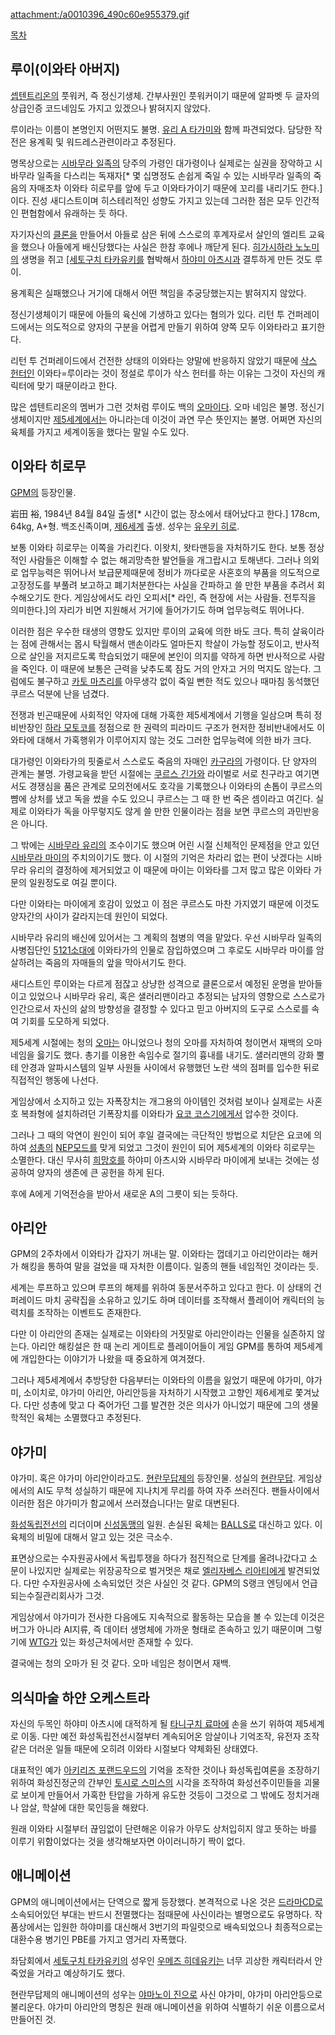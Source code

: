 attachment:/a0010396_490c60e955379.gif

[[목차]]

== 루이(이와타 아버지) ==
[[셉텐트리온]]의 풋워커, 즉 정신기생체. 간부사원인 풋워커이기 때문에 알파벳 두 글자의 상급인증 코드네임도 가지고 있겠으나 밝혀지지 않았다.

루이라는 이름이 본명인지 어떤지도 불명. [[유리 A 타가미]]와 함께 파견되었다. 담당한 작전은 용계획 및 워드레스관련이라고 추정된다.

명목상으로는 [[시바무라 일족]]의 당주의 가령인 대가령이나 실제로는 실권을 장악하고 시바무라 일족을 다스리는 독재자[* 몇 십명정도 손쉽게 죽일 수 있는 시바무라 일족의 죽음의 자매조차 이와타 히로무를 앞에 두고 이와타가이기 때문에 꼬리를 내리기도 한다.]이다. 진성 새디스트이며 히스테리적인 성향도 가지고 있는데 그러한 점은 모두 인간적인 편협함에서 유래하는 듯 하다.

자기자신의 [[클론]]을 만들어서 아들로 삼은 뒤에 스스로의 후계자로서 살인의 엘리트 교육을 했으나 아들에게 배신당했다는 사실은 한참 후에나 깨닫게 된다. [[히가시하라 노노미]]의 생명을 쥐고 [[[세토구치 타카유키]]를 협박해서 [[하야미 아츠시]]과 결투하게 만든 것도 루이.

용계획은 실패했으나 거기에 대해서 어떤 책임을 추궁당했는지는 밝혀지지 않았다.

정신기생체이기 때문에 아들의 육신에 기생하고 있다는 혐의가 있다. 리턴 투 건퍼레이드에서는 의도적으로 양자의 구분을 어렵게 만들기 위하여 양쪽 모두 이와타라고 표기한다.

리턴 투 건퍼레이드에서 건전한 상태의 이와타는 양말에 반응하지 않았기 때문에 [[삭스 헌터]]인 이와타=루이라는 것이 정설로 루이가 삭스 헌터를 하는 이유는 그것이 자신의 캐릭터에 맞기 때문이라고 한다.

많은 셉텐트리온의 멤버가 그런 것처럼 루이도 백의 [[오마]]이다. 오마 네임은 불명. 정신기생체이지만 [[제5세계]]에서는 아니라는데 이것이 과연 무슨 뜻인지는 불명. 어쩌면 자신의 육체를 가지고 세계이동을 했다는 말일 수도 있다.

== 이와타 히로무 ==
[[GPM]]의 등장인물.

岩田 裕, 1984년 84월 84일 출생[* 시간이 없는 장소에서 태어났다고 한다.] 178cm, 64kg, A+형. 백조신족이며, [[제6세계]] 출생. 성우는 [[유우키 히로]].

보통 이와타 히로무는 이쪽을 가리킨다. 이왓치, 왓타맨등을 자처하기도 한다. 보통 정상적인 사람들은 이해할 수 없는 해괴망측한 발언들을 개그랍시고 토해낸다. 그러나 의외로 업무능력은 뛰어나서 보급문제때문에 정비가 까다로운 사혼호의 부품을 의도적으로 고장정도를 부풀려 보고하고 폐기처분한다는 사실을 간파하고 쓸 만한 부품을 추려서 회수해오기도 한다. 게임상에서도 라인 오피서[* 라인, 즉 현장에 서는 사람들. 전투직을 의미한다.]의 자리가 비면 지원해서 거기에 들어가기도 하며 업무능력도 뛰어나다.

이러한 점은 우수한 태생의 영향도 있지만 루이의 교육에 의한 바도 크다. 특히 살육이라는 점에 관해서는 몹시 탁월해서 맨손이라도 얼마든지 학살이 가능할 정도이고, 반사적으로 살인을 저지르도록 학습되었기 때문에 본인이 의지를 약하게 하면 반사적으로 사람을 죽인다. 이 때문에 보통은 근력을 낮추도록 잠도 거의 안자고 거의 먹지도 않는다. 그럼에도 불구하고 [[카토 마츠리]]를 아무생각 없이 죽일 뻔한 적도 있으나 때마침 동석했던 쿠르스 덕분에 난을 넘겼다.

전쟁과 빈곤때문에 사회적인 약자에 대해 가혹한 제5세계에서 기행을 일삼으며 특히 정비반장인 [[하라 모토코]]를 정점으로 한 권력의 피라미드 구조가 현저한 정비반내에서도 이와타에 대해서 가혹행위가 이루어지지 않는 것도 그러한 업무능력에 의한 바가 크다.

대가령인 이와타가의 핏줄로서 스스로도 죽음의 자매인 [[카구라]]의 가령이다. 단 양자의 관계는 불명. 가령교육을 받던 시절에는 [[쿠르스 긴가]]와 라이벌로 서로 친구라고 여기면서도 경쟁심을 품은 관계로 모의전에서도 호각을 기록했으나 이와타의 손톱이 쿠르스의 뺨에 상처를 냈고 독을 썼을 수도 있으니 쿠르스는 그 때 한 번 죽은 셈이라고 여긴다. 실제로 이와타가 독을 아무렇지도 않게 쓸 만한 인물이라는 점을 보면 쿠르스의 과민반응은 아니다.

그 밖에는 [[시바무라 유리]]의 조수이기도 했으며 어린 시절 신체적인 문제점을 안고 있던 [[시바무라 마이]]의 주치의이기도 했다. 이 시절의 기억은 차라리 없는 편이 낫겠다는 시바무라 유리의 결정하에 제거되었고 이 때문에 마이는 이와타를 그저 많고 많은 이와타 가문의 일원정도로 여길 뿐이다.

다만 이와타는 마이에게 호감이 있었고 이 점은 쿠르스도 마찬 가지였기 때문에 이것도 양자간의 사이가 갈라지는데 원인이 되었다.

시바무라 유리의 배신에 있어서는 그 계획의 첨병의 역을 맡았다. 우선 시바무라 일족의 사병집단인 [[5121소대]]에 이와타가의 인물로 잠입하였으며 그 후로도 시바무라 마이를 암살하려는 죽음의 자매들의 앞을 막아서기도 한다.

새디스트인 루이와는 다르게 점잖고 상냥한 성격으로 클론으로서 예정된 운명을 받아들이고 있었으나 시바무라 유리, 혹은 샐러리맨이라고 추정되는 남자의 영향으로 스스로가 인간으로서 자신의 삶의 방향성을 결정할 수 있다고 믿고 아버지의 도구로 스스로를 속여 기회를 도모하게 되었다.

제5세계 시절에는 청의 [[오마]]는 아니었으나 청의 오마를 자처하여 청이면서 재백의 오마네임을 읋기도 했다. 총기를 이용한 속임수로 절기의 흉내를 내기도. 샐러리맨의 강화 뿔테 안경과 알파시스템의 일부 사원들 사이에서 유행했던 노란 색의 점퍼를 입수한 뒤로 직접적인 행동에 나선다.

게임상에서 소지하고 있는 자폭장치는 개그용의 아이템인 것처럼 보이나 실제로는 사혼호 복좌형에 설치하려던 기폭장치를 이와타가 [[요코 코스기]]에게서 압수한 것이다.

그러나 그 때의 악연이 원인이 되어 후일 결국에는 극단적인 방법으로 치닫은 요코에 의하여 [[성총]]의 [[NEP]]모드를 맞게 되었고 그것이 원인이 되어 제5세계의 이와타 히로무는 소멸한다. 대신 무사히 [[희망호]]를 하야미 아츠시와 시바무라 마이에게 보내는 것에는 성공하여 양자의 생존에 큰 공헌을 하게 된다.

후에 A에게 기억전승을 받아서 새로운 A의 그릇이 되는 듯하다. 

== 아리안 ==
GPM의 2주차에서 이와타가 갑자기 꺼내는 말. 이와타는 껍데기고 아리안이라는 해커가 해킹을 통하여 말을 걸었을 때 자처한 이름이다. 일종의 핸들 네임적인 것이라는 듯.

세계는 루프하고 있으며 루프의 해제를 위하여 동분서주하고 있다고 한다. 이 상태의 건퍼레이드 마치 공략집을 소유하고 있기도 하며 데이터를 조작해서 플레이어 캐릭터의 능력치를 조작하는 이벤트도 존재한다.

다만 이 아리안의 존재는 실제로는 이와타의 거짓말로 아리안이라는 인물을 실존하지 않는다. 아리안 해킹설은 한 때 논리 게이트로 플레이어들이 게임 GPM를 통하여 제5세계에 개입한다는 이야기가 나왔을 때 중요하게 여겨졌다.

그러나 제5세계에서 추방당한 다음부터는 이와타의 이름을 잃었기 때문에 야가미, 야가미, 소이치로, 야가미 아리안, 아리안등을 자처하기 시작했고 고향인 제6세계로 쫓겨났다. 다만 성총에 맞고 다 죽어가던 그를 발견한 것은 의사가 아니었기 때문에 그의 생물학적인 육체는 소멸했다고 추정된다.

== 야가미 ==
야가미. 혹은 야가미 아리안이라고도. [[현란무답제]]의 등장인물. 성실의 [[현란무답]]. 게임상에서의 AI도 무척 성실하기 때문에 지나치게 무리를 하여 자주 쓰러진다. 팬들사이에서 이러한 점은 야가미가 함교에서 쓰러졌습니다!는 말로 대변된다.

[[화성독립전선]]의 리더이며 [[신성동맹]]의 일원. 손실된 육체는 [[BALLS]]로 대신하고 있다. 이 육체의 비밀에 대해서 알고 있는 것은 극소수.

표면상으로는 수자원공사에서 독립투쟁을 하다가 점진적으로 단계를 올려나갔다고 소문이 나있지만 실제로는 위장공작으로 벌거멋은 채로 [[엘리자베스 리아티]]에게 발견되었다. 다만 수자원공사에 소속되었던 것은 사실인 것 같다. GPM의 S랭크 엔딩에서 언급되는수질관리회사가 그것.

게임상에서 야가미가 전사한 다음에도 지속적으로 활동하는 모습을 볼 수 있는데 이것은 버그가 아니라 AI지류, 즉 데이터 생명체에 가까운 형태로 존속하고 있기 때문이며 그렇기에 [[WTG]]가 있는 화성근처에서만 존재할 수 있다.

결국에는 청의 오마가 된 것 같다. 오마 네임은 청이면서 재백.

== 의식마술 하얀 오케스트라 ==
자신의 두목인 하야미 아츠시에 대적하게 될 [[타니구치 료마]]에 손을 쓰기 위하여 제5세계로 이동. 다만 예전 화성독립전선시절부터 계속되어온 암살이나 기억조작, 유전자 조작같은 더러운 일들 때문에 오히려 이와타 시절보다 약체화된 상태였다.

대표적인 예가 [[아키리즈 포랜드우드]]의 기억을 조작한 것이나 화성독립여론을 조장하기 위하여 화성진정군의 간부인 [[토시로 스미스]]의 시각을 조작하여 화성선주이민들을 괴물로 보이게 만들어서 가혹한 탄압을 가하게 유도한 것등이 그것으로 그 밖에도 정치거래나 암살, 학살에 대한 묵인등을 해왔다.

원래 이와타 시절부터 끊임없이 단련해온 이유가 아무도 상처입히지 않고 뜻하는 바를 이루기 위함이었다는 것을 생각해보자면 아이러니하기 짝이 없다.

== 애니메이션 ==
GPM의 애니메이션에서는 단역으로 짧게 등장했다. 본격적으로 나온 것은 [[드라마CD]]로 소속되어있던 부대는 반드시 전멸했다는 점때문에 사신이라는 별명으로도 유명하다. 작품상에서는 입원한 하야미를 대신해서 3번기의 파일럿으로 배속되었으나 최종적으로는 대환수용 병기인 PBE를 가지고 영거리 자폭했다.

좌담회에서 [[세토구치 타카유키]]의 성우인 [[우메즈 히데유키]]는 너무 괴상한 캐릭터라서 안죽었을 거라고 예상하기도 했다.

현란무답제의 애니메이션의 성우는 [[야마노이 진]]으로 사신 야가미, 야가미 아리안등으로 불리운다. 야가미 아리안의 명칭은 원래 애니메이션을 위하여 식별하기 쉬운 이름으로서 만들어진 것.
